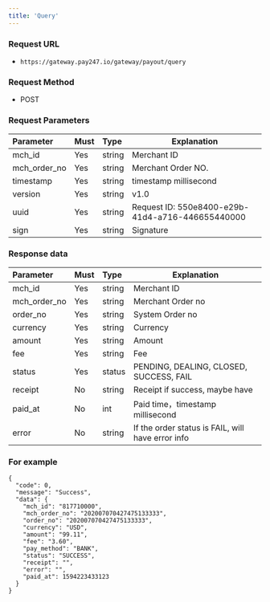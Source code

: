 ```yaml
---
title: 'Query'
---
```


### Request URL
- `https://gateway.pay247.io/gateway/payout/query `

### Request Method
- POST
### Request Parameters

| Parameter | Must    | Type  |  Explanation  |
|:------------|:---|:----- |------   |
| mch_id      |Yes  |string |Merchant ID   |
| mch_order_no|Yes  |string | Merchant Order NO. |
| timestamp   |Yes  |string | timestamp millisecond  |
| version     |Yes  |string | v1.0 |
| uuid        |Yes | string | Request ID: 550e8400-e29b-41d4-a716-446655440000 |
| sign        |Yes  |string | Signature |


### Response data

| Parameter | Must    | Type  |  Explanation  |
|:----|:---|:-----|-----|
|mch_id |Yes  |string |Merchant ID   |
|mch_order_no |Yes  |string |Merchant Order no |
|order_no |Yes  |string |System Order no  |
|currency |Yes  |string |Currency |
|amount |Yes  |string |Amount |
|fee |Yes  |string |Fee |
|status |Yes  |status | PENDING, DEALING, CLOSED, SUCCESS, FAIL |
|receipt |No  |string |Receipt if success, maybe have|
|paid_at | No  |int | Paid time，timestamp millisecond  |
|error |No |string | If the order status is FAIL, will have error info |

### For example

```
{
  "code": 0,
  "message": "Success",
  "data": {
    "mch_id": "817710000",
    "mch_order_no": "202007070427475133333",
    "order_no": "202007070427475133333",
    "currency": "USD",
    "amount": "99.11",
    "fee": "3.60",
    "pay_method": "BANK",
    "status": "SUCCESS",
    "receipt": "",
    "error": "",
    "paid_at": 1594223433123
  }
}
```
